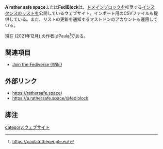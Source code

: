 {{stub}}

'''A rather safe space'''または'''FediBlock'''は、[[ドメインブロック]]を推奨する[[インスタンス]]のリストを公開しているウェブサイト。インポート用のCSVファイルも提供している。また、リストの更新を通知するマストドンのアカウントも運用している。

現在 (2021年12月) の作者はPaula<ref>https://paulatothepeople.eu/</ref>である。

==関連項目==
* [[Join the Fediverse (Wiki)]]

==外部リンク==
* https://rathersafe.space/
* https://a.rathersafe.space/@fediblock

==脚注==
<references />

{{DEFAULTSORT: arathersafespace}}
[[category:ウェブサイト]]